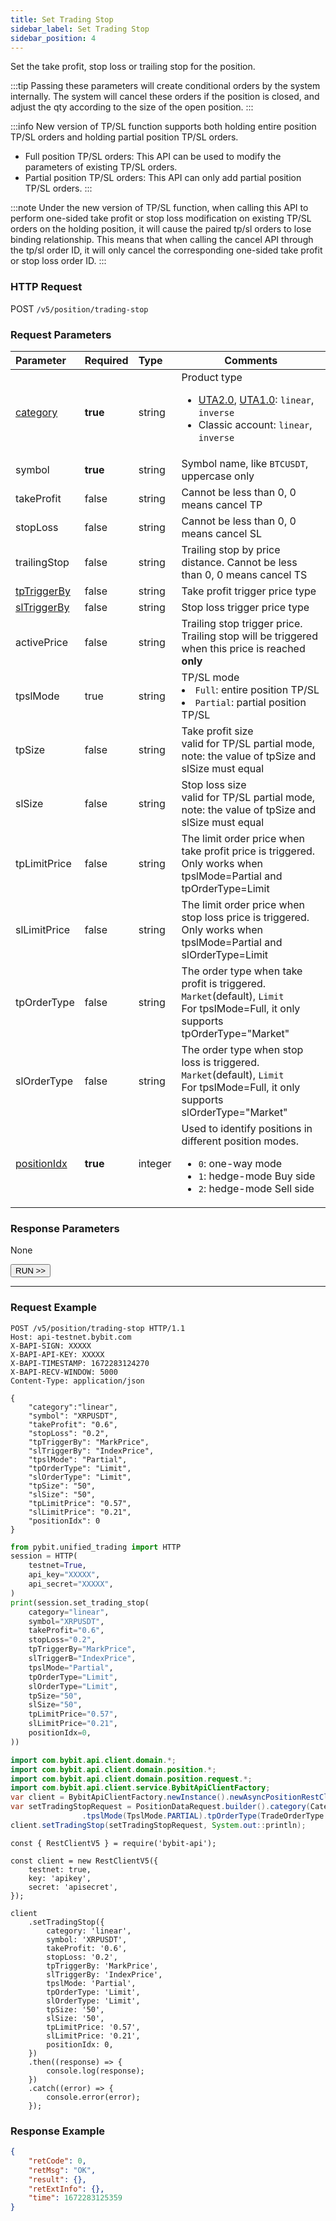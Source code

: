 ---
title: Set Trading Stop
sidebar_label: Set Trading Stop
sidebar_position: 4
---

Set the take profit, stop loss or trailing stop for the position.

:::tip
Passing these parameters will create conditional orders by the system internally. The system will cancel these orders if the position is closed, and adjust the qty according to the size of the open position.
:::

:::info
New version of TP/SL function supports both holding entire position TP/SL orders and holding partial position TP/SL orders.
* Full position TP/SL orders: This API can be used to modify the parameters of existing TP/SL orders.
* Partial position TP/SL orders: This API can only add partial position TP/SL orders.
:::

:::note
Under the new version of TP/SL function, when calling this API to perform one-sided take profit or stop loss modification
on existing TP/SL orders on the holding position, it will cause the paired tp/sl orders to lose binding relationship.
This means that when calling the cancel API through the tp/sl order ID, it will only cancel the corresponding one-sided
take profit or stop loss order ID.
:::

### HTTP Request
POST `/v5/position/trading-stop`

### Request Parameters
| Parameter | Required | Type | Comments|
|:----- |:-------|:-----|------ |
|[category](../enum#category) |**true** |string |Product type <ul><li>[UTA2.0](../acct-mode#uta-20), [UTA1.0](../acct-mode#uta-10): `linear`, `inverse`</li><li>Classic account: `linear`, `inverse`</li></ul>|
|symbol |**true** |string |Symbol name, like `BTCUSDT`, uppercase only|
|takeProfit |false |string |Cannot be less than 0, 0 means cancel TP |
|stopLoss |false |string |Cannot be less than 0, 0 means cancel SL |
|trailingStop |false |string |Trailing stop by price distance. Cannot be less than 0, 0 means cancel TS |
|[tpTriggerBy](../enum#triggerby) |false |string |Take profit trigger price type |
|[slTriggerBy](../enum#triggerby) |false |string |Stop loss trigger price type|
|activePrice |false |string |Trailing stop trigger price. Trailing stop will be triggered when this price is reached **only** |
|tpslMode |true |string |TP/SL mode<li>`Full`: entire position TP/SL</li><li>`Partial`: partial position TP/SL</li>|
|tpSize |false |string |Take profit size<br/>valid for TP/SL partial mode, note: the value of tpSize and slSize must equal |
|slSize |false |string |Stop loss size<br/>valid for TP/SL partial mode, note: the value of tpSize and slSize must equal |
|tpLimitPrice |false |string |The limit order price when take profit price is triggered. Only works when tpslMode=Partial and tpOrderType=Limit|
|slLimitPrice |false |string |The limit order price when stop loss price is triggered. Only works when tpslMode=Partial and slOrderType=Limit|
|tpOrderType |false |string |The order type when take profit is triggered. `Market`(default), `Limit`<br/>For tpslMode=Full, it only supports tpOrderType="Market"|
|slOrderType |false |string |The order type when stop loss is triggered. `Market`(default), `Limit`<br/>For tpslMode=Full, it only supports slOrderType="Market"|
|[positionIdx](../enum#positionidx) |**true** |integer |Used to identify positions in different position modes. <ul><li>`0`: one-way mode</li><li>`1`: hedge-mode Buy side</li><li>`2`: hedge-mode Sell side</li> </ul>|

### Response Parameters
None

<a href="/api-explorer/v5/position/trading-stop"><Button>RUN >></Button></a>

---

### Request Example

<Tabs groupId="programming-languages">
<TabItem value="http" label="HTTP">

```http
POST /v5/position/trading-stop HTTP/1.1
Host: api-testnet.bybit.com
X-BAPI-SIGN: XXXXX
X-BAPI-API-KEY: XXXXX
X-BAPI-TIMESTAMP: 1672283124270
X-BAPI-RECV-WINDOW: 5000
Content-Type: application/json

{
    "category":"linear",
    "symbol": "XRPUSDT",
    "takeProfit": "0.6",
    "stopLoss": "0.2",
    "tpTriggerBy": "MarkPrice",
    "slTriggerBy": "IndexPrice",
    "tpslMode": "Partial",
    "tpOrderType": "Limit",
    "slOrderType": "Limit",
    "tpSize": "50",
    "slSize": "50",
    "tpLimitPrice": "0.57",
    "slLimitPrice": "0.21",
    "positionIdx": 0
}
```

</TabItem>
<TabItem value="python" label="Python">

```python
from pybit.unified_trading import HTTP
session = HTTP(
    testnet=True,
    api_key="XXXXX",
    api_secret="XXXXX",
)
print(session.set_trading_stop(
    category="linear",
    symbol="XRPUSDT",
    takeProfit="0.6",
    stopLoss="0.2",
    tpTriggerBy="MarkPrice",
    slTriggerB="IndexPrice",
    tpslMode="Partial",
    tpOrderType="Limit",
    slOrderType="Limit",
    tpSize="50",
    slSize="50",
    tpLimitPrice="0.57",
    slLimitPrice="0.21",
    positionIdx=0,
))
```

</TabItem>
<TabItem value="java" label="Java">

```java
import com.bybit.api.client.domain.*;
import com.bybit.api.client.domain.position.*;
import com.bybit.api.client.domain.position.request.*;
import com.bybit.api.client.service.BybitApiClientFactory;
var client = BybitApiClientFactory.newInstance().newAsyncPositionRestClient();
var setTradingStopRequest = PositionDataRequest.builder().category(CategoryType.LINEAR).symbol("XRPUSDT").takeProfit("0.6").stopLoss("0.2").tpTriggerBy(TriggerBy.MARK_PRICE).slTriggerBy(TriggerBy.LAST_PRICE)
                .tpslMode(TpslMode.PARTIAL).tpOrderType(TradeOrderType.LIMIT).slOrderType(TradeOrderType.LIMIT).tpSize("50").slSize("50").tpLimitPrice("0.57").slLimitPrice("0.21").build();
client.setTradingStop(setTradingStopRequest, System.out::println);
```

</TabItem>
<TabItem value="Node" label="Node.js">

```n4js
const { RestClientV5 } = require('bybit-api');

const client = new RestClientV5({
    testnet: true,
    key: 'apikey',
    secret: 'apisecret',
});

client
    .setTradingStop({
        category: 'linear',
        symbol: 'XRPUSDT',
        takeProfit: '0.6',
        stopLoss: '0.2',
        tpTriggerBy: 'MarkPrice',
        slTriggerBy: 'IndexPrice',
        tpslMode: 'Partial',
        tpOrderType: 'Limit',
        slOrderType: 'Limit',
        tpSize: '50',
        slSize: '50',
        tpLimitPrice: '0.57',
        slLimitPrice: '0.21',
        positionIdx: 0,
    })
    .then((response) => {
        console.log(response);
    })
    .catch((error) => {
        console.error(error);
    });
```

</TabItem>
</Tabs>

### Response Example

```json
{
    "retCode": 0,
    "retMsg": "OK",
    "result": {},
    "retExtInfo": {},
    "time": 1672283125359
}
```
